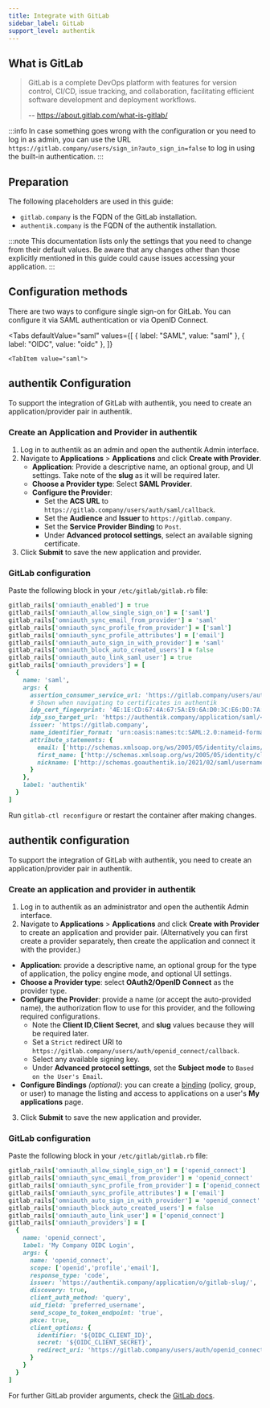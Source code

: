 ```yaml
---
title: Integrate with GitLab
sidebar_label: GitLab
support_level: authentik
---
```


## What is GitLab

> GitLab is a complete DevOps platform with features for version control, CI/CD, issue tracking, and collaboration, facilitating efficient software development and deployment workflows.
>
> -- https://about.gitlab.com/what-is-gitlab/

:::info
In case something goes wrong with the configuration or you need to log in as admin, you can use the URL `https://gitlab.company/users/sign_in?auto_sign_in=false` to log in using the built-in authentication.
:::

## Preparation

The following placeholders are used in this guide:

- `gitlab.company` is the FQDN of the GitLab installation.
- `authentik.company` is the FQDN of the authentik installation.

:::note
This documentation lists only the settings that you need to change from their default values. Be aware that any changes other than those explicitly mentioned in this guide could cause issues accessing your application.
:::

## Configuration methods

There are two ways to configure single sign-on for GitLab. You can configure it via SAML authentication or via OpenID Connect.


<Tabs
    defaultValue="saml"
    values={[
        { label: "SAML", value: "saml" },
        { label: "OIDC", value: "oidc" },
    ]}
>
    <TabItem value="saml">

## authentik Configuration

To support the integration of GitLab with authentik, you need to create an application/provider pair in authentik.

### Create an Application and Provider in authentik

1. Log in to authentik as an admin and open the authentik Admin interface.
2. Navigate to **Applications** > **Applications** and click **Create with Provider**.
    - **Application**: Provide a descriptive name, an optional group, and UI settings. Take note of the **slug** as it will be required later.
    - **Choose a Provider type**: Select **SAML Provider**.
    - **Configure the Provider**:
        - Set the **ACS URL** to `https://gitlab.company/users/auth/saml/callback`.
        - Set the **Audience** and **Issuer** to `https://gitlab.company`.
        - Set the **Service Provider Binding** to `Post`.
        - Under **Advanced protocol settings**, select an available signing certificate.
3. Click **Submit** to save the new application and provider.

### GitLab configuration

Paste the following block in your `/etc/gitlab/gitlab.rb` file:

```ruby
gitlab_rails['omniauth_enabled'] = true
gitlab_rails['omniauth_allow_single_sign_on'] = ['saml']
gitlab_rails['omniauth_sync_email_from_provider'] = 'saml'
gitlab_rails['omniauth_sync_profile_from_provider'] = ['saml']
gitlab_rails['omniauth_sync_profile_attributes'] = ['email']
gitlab_rails['omniauth_auto_sign_in_with_provider'] = 'saml'
gitlab_rails['omniauth_block_auto_created_users'] = false
gitlab_rails['omniauth_auto_link_saml_user'] = true
gitlab_rails['omniauth_providers'] = [
  {
    name: 'saml',
    args: {
      assertion_consumer_service_url: 'https://gitlab.company/users/auth/saml/callback',
      # Shown when navigating to certificates in authentik
      idp_cert_fingerprint: '4E:1E:CD:67:4A:67:5A:E9:6A:D0:3C:E6:DD:7A:F2:44:2E:76:00:6A',
      idp_sso_target_url: 'https://authentik.company/application/saml/<gitlab application slug>/sso/binding/redirect/',
      issuer: 'https://gitlab.company',
      name_identifier_format: 'urn:oasis:names:tc:SAML:2.0:nameid-format:persistent',
      attribute_statements: {
        email: ['http://schemas.xmlsoap.org/ws/2005/05/identity/claims/emailaddress'],
        first_name: ['http://schemas.xmlsoap.org/ws/2005/05/identity/claims/name'],
        nickname: ['http://schemas.goauthentik.io/2021/02/saml/username']
      }
    },
    label: 'authentik'
  }
]
```

Run `gitlab-ctl reconfigure` or restart the container after making changes.

</TabItem>

<TabItem value="oidc">

## authentik configuration

To support the integration of GitLab with authentik, you need to create an application/provider pair in authentik.

### Create an application and provider in authentik

1. Log in to authentik as an administrator and open the authentik Admin interface.
2. Navigate to **Applications** > **Applications** and click **Create with Provider** to create an application and provider pair. (Alternatively you can first create a provider separately, then create the application and connect it with the provider.)

- **Application**: provide a descriptive name, an optional group for the type of application, the policy engine mode, and optional UI settings.
- **Choose a Provider type**: select **OAuth2/OpenID Connect** as the provider type.
- **Configure the Provider**: provide a name (or accept the auto-provided name), the authorization flow to use for this provider, and the following required configurations.
    - Note the **Client ID**,**Client Secret**, and **slug** values because they will be required later.
    - Set a `Strict` redirect URI to `https://gitlab.company/users/auth/openid_connect/callback`.
    - Select any available signing key.
    - Under **Advanced protocol settings**, set the **Subject mode** to `Based on the User's Email`.
- **Configure Bindings** _(optional)_: you can create a [binding](/docs/add-secure-apps/flows-stages/bindings/) (policy, group, or user) to manage the listing and access to applications on a user's **My applications** page.

3. Click **Submit** to save the new application and provider.

### GitLab configuration

Paste the following block in your `/etc/gitlab/gitlab.rb` file:

```ruby
gitlab_rails['omniauth_allow_single_sign_on'] = ['openid_connect']
gitlab_rails['omniauth_sync_email_from_provider'] = 'openid_connect'
gitlab_rails['omniauth_sync_profile_from_provider'] = ['openid_connect']
gitlab_rails['omniauth_sync_profile_attributes'] = ['email']
gitlab_rails['omniauth_auto_sign_in_with_provider'] = 'openid_connect'
gitlab_rails['omniauth_block_auto_created_users'] = false
gitlab_rails['omniauth_auto_link_user'] = ['openid_connect']
gitlab_rails['omniauth_providers'] = [
  {
    name: 'openid_connect',
    label: 'My Company OIDC Login',
    args: {
      name: 'openid_connect',
      scope: ['openid','profile','email'],
      response_type: 'code',
      issuer: 'https://authentik.company/application/o/gitlab-slug/',
      discovery: true,
      client_auth_method: 'query',
      uid_field: 'preferred_username',
      send_scope_to_token_endpoint: 'true',
      pkce: true,
      client_options: {
        identifier: '${OIDC_CLIENT_ID}',
        secret: '${OIDC_CLIENT_SECRET}',
        redirect_uri: 'https://gitlab.company/users/auth/openid_connect/callback'
      }
    }
  }
]
```

For further GitLab provider arguments, check the [GitLab docs](https://docs.gitlab.com/ee/integration/openid_connect_provider.html).

</TabItem>
</Tabs>
